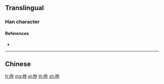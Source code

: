 {{also|曄}}
==Translingual==

===Han character===
{{Han char|rn=72|rad=日|as=06|sn=10|four=|canj=AOPJ|ids=⿰日华}}

====References====
* {{Han ref|kx=0495.241|hdz=21508.080|uh=6654|ud=26196}}

----

==Chinese==
{{zh-see|曄}}

[[fr:晔]]
[[mg:晔]]
[[pl:晔]]
[[th:晔]]
[[zh:晔]]